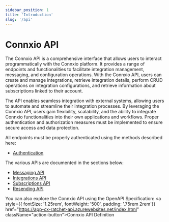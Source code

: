 ```yaml
---
sidebar_position: 1
title: 'Introduction'
slug: '/api'
---
```


# Connxio API


The Connxio API is a comprehensive interface that allows users to interact programmatically with the Connxio platform.
It provides a range of endpoints and functionalities to facilitate integration management, messaging, and configuration operations.
With the Connxio API, users can create and manage integrations, retrieve integration details, perform CRUD operations on integration configurations, 
and retrieve information about subscriptions linked to their account.


The API enables seamless integration with external systems, allowing users to automate and streamline their integration processes.
By leveraging the Connxio API, users gain flexibility, scalability, and the ability to integrate Connxio functionalities into their own applications and workflows.
Proper authentication and authorization measures must be implemented to ensure secure access and data protection.

All endpoints must be properly authenticated using the methods described here:
- [Authentication](/api/authentication)


The various APIs are documented in the sections below:
- [Messaging API](/api/messages)
- [Integrations API](/api/integrations)
- [Subscriptions API](/api/subscriptions)
- [Resending API](/api/resending-api)


You can also explore the Connxio API using the OpenAPI Specification:
<a style={{ fontSize: '1.25rem', fontWeight: '500', padding: '.75rem 2rem'}} href="https://app-cx-ratchet-api.azurewebsites.net/index.html" className="action-button">Connxio API Definition</a>

<br />
<br />


